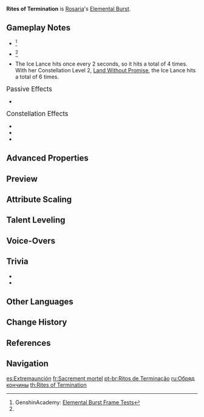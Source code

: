 {{Talent Infobox
|image         = Talent Rites of Termination.png
|character     = Rosaria
|type          = Elemental Burst
|info          = Rosaria's unique take on this prayer ritual: First, she swings her weapon to slash surrounding opponents; then, she summons a frigid Ice Lance that strikes the ground. Both actions deal {{Color|Cryo DMG}}.<br />While active, the Ice Lance periodically releases a blast of cold air, dealing {{Color|Cryo DMG}} to surrounding opponents.
|energyCost    = 60
|CD            = 15s
|duration      = 8s
|attr1         = Skill DMG
|value1        = 104%+152%–234%+342%
|attr2         = Ice Lance DoT
|value2        = 132%–297%
|utility1      = AoE
|scale_att1    = ATK
}}
{{Description|Judgment is such a tedious ordeal &mdash; much easier to skip that phase and get straight to the last rites. Rosaria was never very devoted to the [[Barbatos|Anemo God]] anyway, which makes performing them all too easy.}}
'''Rites of Termination''' is [[Rosaria]]'s [[Elemental Burst]].

==Gameplay Notes==
* {{TalentNote|energy frame|12}}<ref name="Genshin Academy burst info sheet">GenshinAcademy: [https://docs.google.com/spreadsheets/d/1iLUT8Tafwih3RZbNlA59w6-x5NQdgPvsMc86b7W92DQ/edit#gid=0 Elemental Burst Frame Tests]</ref>
* {{TalentNote|cooldown frame|2}}<ref name="Genshin Academy burst info sheet" />
* The Ice Lance hits once every 2 seconds, so it hits a total of 4 times. With her Constellation Level 2, [[Land Without Promise]], the  Ice Lance hits a total of 6 times.

;<big>Passive Effects</big>
* {{TalentNote|ascension|2|Shadow Samaritan|increases the [[CRIT Rate]] of nearby party members (except Rosaria herself) by 15% of Rosaria's CRIT Rate for 10s after casting Rites of Termination.|character=Rosaria|talent=Rites of Termination}}

;<big>Constellation Effects</big>
* {{TalentNote|constellation|2|Land Without Promise}}
* {{TalentNote|constellation|5|Last Rites}}
* {{TalentNote|constellation|6|Divine Retribution}}

==Advanced Properties==
{{Advanced Properties
|title   = Skill DMG 1-Hit
|gu      = 1U
|icdtag  = none
|poise   = 50
|impulse = Air, 200, 450

|title2   = Skill DMG 2-Hit
|gu2      = 1U
|icdtag2  = none
|poise2   = 100
|impulse2 = Air, 200, 650

|title3   = Ice Lance DoT
|gu3      = 1U
|icdtag3  = none
|poise3   = 50
|impulse3 = 2
}}

==Preview==
{{Preview
|file    = Rites of Termination Preview
}}
{{Clr}}

==Attribute Scaling==
{{Talent Scaling
|talentType=Elemental Burst
|levels=14
|order=skilldmg,icelancedot,duration,cd,energycost
|titles=Skill DMG (%),Ice Lance DoT (%),Duration,CD,Energy Cost
|skilldmg_1=104+152
|skilldmg_2=111.8+163.4
|skilldmg_3=119.6+174.8
|skilldmg_4=130+190
|skilldmg_5=137.8+201.4
|skilldmg_6=145.6+212.8
|skilldmg_7=156+228
|skilldmg_8=166.4+243.2
|skilldmg_9=176.8+258.4
|skilldmg_10=187.2+273.6
|skilldmg_11=197.6+288.8
|skilldmg_12=208+304
|skilldmg_13=221+323
|skilldmg_14=234+342
|icelancedot_1=132
|icelancedot_2=141.9
|icelancedot_3=151.8
|icelancedot_4=165
|icelancedot_5=174.9
|icelancedot_6=184.8
|icelancedot_7=198
|icelancedot_8=211.2
|icelancedot_9=224.4
|icelancedot_10=237.6
|icelancedot_11=250.8
|icelancedot_12=264
|icelancedot_13=280.5
|icelancedot_14= 297
|duration=8s
|cd=15s
|energycost=60
}}

==Talent Leveling==
{{Talent Upgrade|Rosaria}}

==Voice-Overs==
{{Talent VO}}

==Trivia==
* {{Transclude|Executor's Thorns|Glowing Ornaments|section=1}}
* {{Transclude|To the Church's Free Spirit|Glowing Ornaments|section=1}}

==Other Languages==
{{Other Languages
|en      = Rites of Termination
|zhs     = 终命的圣礼
|zhs_rm  = Zhōng mìng de shènglǐ
|zht     = 終命的聖禮
|zht_rm  = Zhōng mìng de shènglǐ
|zh_tl   = Holy Sacrament of Death
|ja      = 臨終の聖礼
|ja_rm   = Rinjuu no Seirei{{Assumed}}
|ja_tl   = Deathbed Holy Ceremony
|ko      = 죽음의 성례
|ko_rm   = Jugeum-ui Seongrye
|ko_tl   = Sacrament of Death
|es      = Extremaunción
|es_tl   = Extreme Unction
|fr      = Sacrement mortel
|fr_tl   = Deadly Sacrament
|ru      = Обряд кончины
|ru_tl   = Rite of Demise
|th      = Rites of Termination
|vi      = Thánh Lễ Cuối Cùng
|vi_tl   = The Last Mass
|de      = Letzte Salbung
|de_tl   = Last Anointment
|id      = Rites of Termination
|pt      = Ritos de Terminação
|pt_tl   = Rites of Termination
|tr      = Ölüm Ayini
|tr_tl   = 
|it      = Sacramento finale
|it_tl   = Final Sacrament
}}

==Change History==
{{Change History|1.4}}

==References==
{{Reflist}}

==Navigation==
{{Talent Navbox|Rosaria}}

[[es:Extremaunción]]
[[fr:Sacrement mortel]]
[[pt-br:Ritos de Terminação]]
[[ru:Обряд кончины]]
[[th:Rites of Termination]]